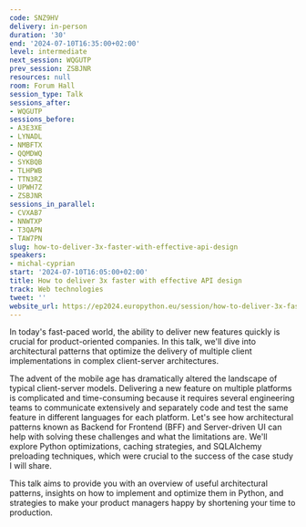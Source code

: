 ```yaml
---
code: SNZ9HV
delivery: in-person
duration: '30'
end: '2024-07-10T16:35:00+02:00'
level: intermediate
next_session: WQGUTP
prev_session: ZSBJNR
resources: null
room: Forum Hall
session_type: Talk
sessions_after:
- WQGUTP
sessions_before:
- A3E3XE
- LYNADL
- NMBFTX
- QQMDWQ
- SYKBQB
- TLHPWB
- TTN3RZ
- UPWH7Z
- ZSBJNR
sessions_in_parallel:
- CVXAB7
- NNWTXP
- T3QAPN
- TAW7PN
slug: how-to-deliver-3x-faster-with-effective-api-design
speakers:
- michal-cyprian
start: '2024-07-10T16:05:00+02:00'
title: How to deliver 3x faster with effective API design
track: Web technologies
tweet: ''
website_url: https://ep2024.europython.eu/session/how-to-deliver-3x-faster-with-effective-api-design
---
```


In today's fast-paced world, the ability to deliver new features quickly is crucial for product-oriented companies. In this talk, we'll dive into architectural patterns that optimize the delivery of multiple client implementations in complex client-server architectures.

The advent of the mobile age has dramatically altered the landscape of typical client-server models. Delivering a new feature on multiple platforms is complicated and time-consuming because it requires several engineering teams to communicate extensively and separately code and test the same feature in different languages for each platform. Let's see how architectural patterns known as Backend for Frontend (BFF) and Server-driven UI can help with solving these challenges and what the limitations are. We'll explore Python optimizations, caching strategies, and SQLAlchemy preloading techniques, which were crucial to the success of the case study I will share.

This talk aims to provide you with an overview of useful architectural patterns, insights on how to implement and optimize them in Python, and strategies to make your product managers happy by shortening your time to production.
